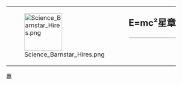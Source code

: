 {| style="border: 1px solid {{{border|gray}}}; background-color: {{{color|#fdffe7}}};"
|rowspan="2" valign="top" | [[File:Science Barnstar Hires.png|100px]]
|rowspan="2" |
|style="font-size: x-large; padding: 0; vertical-align: bottom; height: 1.1em;" | '''E=mc²星章'''
|-
|style="vertical-align: top; border-top: 1px solid gray;"|{{{1}}}
|}<noinclude>
[[Category:維基星章模板|專]]
</noinclude>